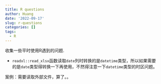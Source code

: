 ```yaml
---
title: R questions
author: Huang
date: '2022-09-17'
slug: r-questions
categories: []
tags:
  - R
---
```


收集一些平时使用R遇到的问题.

- `readxl::read_xlsx`函数读取`date`列时转换的是`datetime`类型，所以如果需要的是`date`类型得转换一下再使用，不然得注意一下`datetime`类型的时区问题。

案例：需要读取外部文件，算了。。


